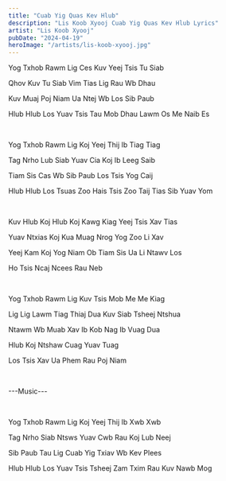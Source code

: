 ```yaml
---
title: "Cuab Yig Quas Kev Hlub"
description: "Lis Koob Xyooj Cuab Yig Quas Kev Hlub Lyrics"
artist: "Lis Koob Xyooj"
pubDate: "2024-04-19"
heroImage: "/artists/lis-koob-xyooj.jpg"
---
```


Yog Txhob Rawm Lig Ces Kuv Yeej Tsis Tu Siab

Qhov Kuv Tu Siab Vim Tias Lig Rau Wb Dhau

Kuv Muaj Poj Niam Ua Ntej Wb Los Sib Paub

Hlub Hlub Los Yuav Tsis Tau Mob Dhau Lawm Os Me Naib Es

<br />

Yog Txhob Rawm Lig Koj Yeej Thij Ib Tiag Tiag

Tag Nrho Lub Siab Yuav Cia Koj Ib Leeg Saib

Tiam Sis Cas Wb Sib Paub Los Tsis Yog Caij

Hlub Hlub Los Tsuas Zoo Hais Tsis Zoo Taij Tias Sib Yuav Yom

<br />

Kuv Hlub Koj Hlub Koj Kawg Kiag Yeej Tsis Xav Tias

Yuav Ntxias Koj Kua Muag Nrog Yog Zoo Li Xav

Yeej Kam Koj Yog Niam Ob Tiam Sis Ua Li Ntawv Los

Ho Tsis Ncaj Ncees Rau Neb

<br />

Yog Txhob Rawm Lig Kuv Tsis Mob Me Me Kiag

Lig Lig Lawm Tiag Thiaj Dua Kuv Siab Tsheej Ntshua

Ntawm Wb Muab Xav Ib Kob Nag Ib Vuag Dua

Hlub Koj Ntshaw Cuag Yuav Tuag

Los Tsis Xav Ua Phem Rau Poj Niam

<br />

---Music---

<br />

Yog Txhob Rawm Lig Koj Yeej Thij Ib Xwb Xwb

Tag Nrho Siab Ntsws Yuav Cwb Rau Koj Lub Neej

Sib Paub Tau Lig Cuab Yig Txiav Wb Kev Plees

Hlub Hlub Los Yuav Tsis Tsheej Zam Txim Rau Kuv Nawb Mog
